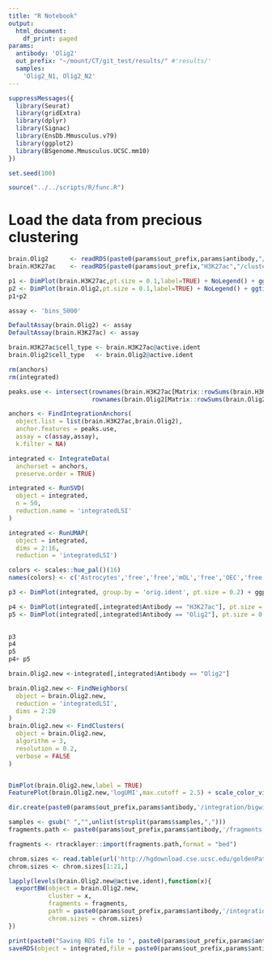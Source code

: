 ```yaml
---
title: "R Notebook"
output:
  html_document:
    df_print: paged
params:
  antibody: 'Olig2'
  out_prefix: "~/mount/CT/git_test/results/" #'results/'
  samples:
    'Olig2_N1, Olig2_N2'
---
```



```r
suppressMessages({
  library(Seurat)
  library(gridExtra)
  library(dplyr)
  library(Signac)
  library(EnsDb.Mmusculus.v79)
  library(ggplot2)
  library(BSgenome.Mmusculus.UCSC.mm10)
})

set.seed(100)

source("../../scripts/R/func.R")
```



# Load the data from precious clustering
```r

brain.Olig2      <- readRDS(paste0(params$out_prefix,params$antibody,"/clustering/01.clustering.Rds"))
brain.H3K27ac    <- readRDS(paste0(params$out_prefix,"H3K27ac","/clustering/01.clustering.Rds"))

p1 <- DimPlot(brain.H3K27ac,pt.size = 0.1,label=TRUE) + NoLegend() + ggtitle("H3K27ac")
p2 <- DimPlot(brain.Olig2,pt.size = 0.1,label=TRUE) + NoLegend() + ggtitle("Olig2")
p1+p2
```




```r
assay <- 'bins_5000'

DefaultAssay(brain.Olig2) <- assay
DefaultAssay(brain.H3K27ac) <- assay

brain.H3K27ac$cell_type <- brain.H3K27ac@active.ident
brain.Olig2$cell_type   <- brain.Olig2@active.ident

```


```r
rm(anchors)
rm(integrated)

peaks.use <- intersect(rownames(brain.H3K27ac[Matrix::rowSums(brain.H3K27ac[[assay]]@counts)> 5,]), 
                       rownames(brain.Olig2[Matrix::rowSums(brain.Olig2[[assay]]@counts)> 5,]))

anchors <- FindIntegrationAnchors(
  object.list = list(brain.H3K27ac,brain.Olig2),
  anchor.features = peaks.use,
  assay = c(assay,assay),
  k.filter = NA)

integrated <- IntegrateData(
  anchorset = anchors,
  preserve.order = TRUE)

integrated <- RunSVD(
  object = integrated,
  n = 50,
  reduction.name = 'integratedLSI'
)

integrated <- RunUMAP(
  object = integrated,
  dims = 2:16,
  reduction = 'integratedLSI')

colors <- scales::hue_pal()(16)
names(colors) <- c('Astrocytes','free','free','mOL','free','OEC','free','free','VLMC','free','free','OPC','free','free','free','free')

p3 <- DimPlot(integrated, group.by = 'orig.ident', pt.size = 0.2) + ggplot2::ggtitle("Integrated")

p4 <- DimPlot(integrated[,integrated$Antibody == "H3K27ac"], pt.size = 0.2, label=TRUE,group.by='cell_type') + ggplot2::ggtitle("H3K27ac") + NoLegend()
p5 <- DimPlot(integrated[,integrated$Antibody == "Olig2"], pt.size = 0.2, label=TRUE,group.by='cell_type') + ggplot2::ggtitle("Olig2") + NoLegend() + scale_color_manual(values = unname(colors[c(1,6)]))
  

p3
p4
p5
p4+ p5
```



```r
brain.Olig2.new <-integrated[,integrated$Antibody == "Olig2"]

brain.Olig2.new <- FindNeighbors(
  object = brain.Olig2.new,
  reduction = 'integratedLSI',
  dims = 2:20
)
brain.Olig2.new <- FindClusters(
  object = brain.Olig2.new,
  algorithm = 3,
  resolution = 0.2,
  verbose = FALSE
)


DimPlot(brain.Olig2.new,label = TRUE)
FeaturePlot(brain.Olig2.new,'logUMI',max.cutoff = 2.5) + scale_color_viridis_c()
```

```r
dir.create(paste0(params$out_prefix,params$antibody,'/integration/bigwig/'),recursive = TRUE)

samples <- gsub(" ","",unlist(strsplit(params$samples,",")))
fragments.path <- paste0(params$out_prefix,params$antibody,'/fragments.tsv.gz')

fragments <- rtracklayer::import(fragments.path,format = "bed")  

chrom.sizes <- read.table(url('http://hgdownload.cse.ucsc.edu/goldenPath/mm10/bigZips/mm10.chrom.sizes'),sep="\t",stringsAsFactors = FALSE)
chrom.sizes <- chrom.sizes[1:21,]

lapply(levels(brain.Olig2.new@active.ident),function(x){
  exportBW(object = brain.Olig2.new,
           cluster = x,
           fragments = fragments,
           path = paste0(params$out_prefix,params$antibody,'/integration/bigwig/cluster_',x,'.bw'),
           chrom.sizes = chrom.sizes)
})

print(paste0("Saving RDS file to ", paste0(params$out_prefix,params$antibody,'/integration/integrated.Rds')))
saveRDS(object = integrated,file = paste0(params$out_prefix,params$antibody,'/integration/integrated.Rds'))

```

